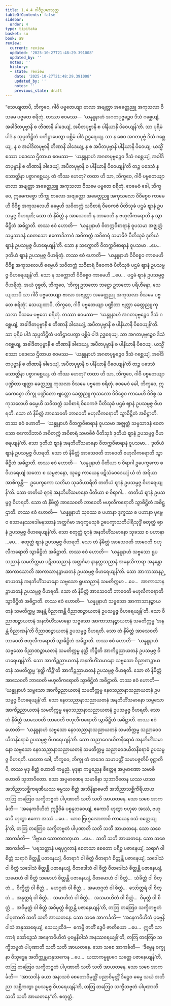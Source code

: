 ```yaml
---
title: 1.4.4 ဂါဝီဥပမာသုတ္တ
tableOfContents: false
sidebar:
  order: 4
type: tipitaka
basket: su
book: a9
review:
  current: review
  updated: '2025-10-27T21:48:29.391008'
  updated_by: ''
  notes: ''
  history:
  - state: review
    date: '2025-10-27T21:48:29.391008'
    updated_by: ''
    notes: ''
    previous_state: draft
---
```



<ReviewStatus review={frontmatter.review} showDetails={true} />

<HypothesisAnnotation frontmatter={frontmatter} />

<DynamicBreadcrumb />

<Division number="35" book="a9" e="ch" v="17" p="216">

<Paragraph number="271" book="a9">
“သေယျထာပိ, ဘိက္ခဝေ, ဂါဝီ ပဗ္ဗတေယျာ ဗာလာ အဗျတ္တာ အခေတ္တညူ အကုသလာ ဝိသမေ ပဗ္ဗတေ စရိတုံ. တဿာ ဧဝမဿ—  ‘ယန္နူနာဟံ အဂတပုဗ္ဗဉ္စေဝ ဒိသံ ဂစ္ဆေယျံ, အခါဒိတပုဗ္ဗာနိ စ တိဏာနိ ခါဒေယျံ, အပီတပုဗ္ဗာနိ စ ပါနီယာနိ ပိဝေယျန်’တိ. သာ ပုရိမံ ပါဒံ န သုပ္ပတိဋ္ဌိတံ ပတိဋ္ဌာပေတွာ ပစ္ဆိမံ ပါဒံ ဥဒ္ဓရေယျ. သာ န စေဝ အဂတပုဗ္ဗံ ဒိသံ ဂစ္ဆေယျ, န စ အခါဒိတပုဗ္ဗာနိ တိဏာနိ ခါဒေယျ, န စ အပီတပုဗ္ဗာနိ ပါနီယာနိ ပိဝေယျ; ယသ္မိံ စဿာ ပဒေသေ ဌိတာယ ဧဝမဿ—  ‘ယန္နူနာဟံ အဂတပုဗ္ဗဉ္စေဝ ဒိသံ ဂစ္ဆေယျံ, အခါဒိတပုဗ္ဗာနိ စ တိဏာနိ ခါဒေယျံ, အပီတပုဗ္ဗာနိ စ ပါနီယာနိ ပိဝေယျန်’တိ တဉ္စ ပဒေသံ န သောတ္ထိနာ ပစ္စာဂစ္ဆေယျ. တံ ကိဿ ဟေတု? တထာ ဟိ သာ, ဘိက္ခဝေ, ဂါဝီ ပဗ္ဗတေယျာ ဗာလာ အဗျတ္တာ အခေတ္တညူ အကုသလာ ဝိသမေ ပဗ္ဗတေ စရိတုံ. ဧဝမေဝံ ခေါ, ဘိက္ခဝေ, ဣဓေကစ္စော ဘိက္ခု ဗာလော အဗျတ္တော အခေတ္တညူ အကုသလော ဝိဝိစ္စေဝ ကာမေဟိ ဝိဝိစ္စ အကုသလေဟိ ဓမ္မေဟိ သဝိတက္ကံ သဝိစာရံ ဝိဝေကဇံ ပီတိသုခံ ပဌမံ ဈာနံ ဥပသမ္ပဇ္ဇ ဝိဟရတိ; သော တံ နိမိတ္တံ န အာသေဝတိ န ဘာဝေတိ န ဗဟုလီကရောတိ န သွာဓိဋ္ဌိတံ အဓိဋ္ဌာတိ.
</Paragraph>

<Paragraph number="272" book="a9">
တဿ ဧဝံ ဟောတိ—  ‘ယန္နူနာဟံ ဝိတက္ကဝိစာရာနံ ဝူပသမာ အဇ္ဈတ္တံ သမ္ပသာဒနံ စေတသော ဧကောဒိဘာဝံ အဝိတက္ကံ အဝိစာရံ သမာဓိဇံ ပီတိသုခံ ဒုတိယံ ဈာနံ ဥပသမ္ပဇ္ဇ ဝိဟရေယျန်’တိ. သော န သက္ကောတိ ဝိတက္ကဝိစာရာနံ ဝူပသမာ …ပေ…  ဒုတိယံ ဈာနံ ဥပသမ္ပဇ္ဇ ဝိဟရိတုံ. တဿ ဧဝံ ဟောတိ—  ‘ယန္နူနာဟံ ဝိဝိစ္စေဝ ကာမေဟိ ဝိဝိစ္စ အကုသလေဟိ ဓမ္မေဟိ သဝိတက္ကံ သဝိစာရံ ဝိဝေကဇံ ပီတိသုခံ ပဌမံ ဈာနံ ဥပသမ္ပဇ္ဇ ဝိဟရေယျန်’တိ. သော န သက္ကောတိ ဝိဝိစ္စေဝ ကာမေဟိ …ပေ…  ပဌမံ ဈာနံ ဥပသမ္ပဇ္ဇ ဝိဟရိတုံ. အယံ ဝုစ္စတိ, ဘိက္ခဝေ, ‘ဘိက္ခု ဥဘတော ဘဋ္ဌော ဥဘတော ပရိဟီနော, သေယျထာပိ သာ ဂါဝီ ပဗ္ဗတေယျာ ဗာလာ အဗျတ္တာ အခေတ္တညူ အကုသလာ ဝိသမေ ပဗ္ဗတေ စရိတုံ’.
</Paragraph>

<Paragraph number="273" book="a9">
သေယျထာပိ, ဘိက္ခဝေ, ဂါဝီ ပဗ္ဗတေယျာ ပဏ္ဍိတာ ဗျတ္တာ ခေတ္တညူ ကုသလာ ဝိသမေ ပဗ္ဗတေ စရိတုံ. တဿာ ဧဝမဿ—  ‘ယန္နူနာဟံ အဂတပုဗ္ဗဉ္စေဝ ဒိသံ ဂစ္ဆေယျံ, အခါဒိတပုဗ္ဗာနိ စ တိဏာနိ ခါဒေယျံ, အပီတပုဗ္ဗာနိ စ ပါနီယာနိ ပိဝေယျန်’တိ. သာ ပုရိမံ ပါဒံ သုပ္ပတိဋ္ဌိတံ ပတိဋ္ဌာပေတွာ ပစ္ဆိမံ ပါဒံ ဥဒ္ဓရေယျ. သာ အဂတပုဗ္ဗဉ္စေဝ ဒိသံ ဂစ္ဆေယျ, အခါဒိတပုဗ္ဗာနိ စ တိဏာနိ ခါဒေယျ, အပီတပုဗ္ဗာနိ စ ပါနီယာနိ ပိဝေယျ. ယသ္မိံ စဿာ ပဒေသေ ဌိတာယ ဧဝမဿ—  ‘ယန္နူနာဟံ အဂတပုဗ္ဗဉ္စေဝ ဒိသံ ဂစ္ဆေယျံ, အခါဒိတပုဗ္ဗာနိ စ တိဏာနိ ခါဒေယျံ, အပီတပုဗ္ဗာနိ စ ပါနီယာနိ ပိဝေယျန်’တိ တဉ္စ ပဒေသံ သောတ္ထိနာ ပစ္စာဂစ္ဆေယျ. တံ ကိဿ ဟေတု? တထာ ဟိ သာ, ဘိက္ခဝေ, ဂါဝီ ပဗ္ဗတေယျာ ပဏ္ဍိတာ ဗျတ္တာ ခေတ္တညူ ကုသလာ ဝိသမေ ပဗ္ဗတေ စရိတုံ. ဧဝမေဝံ ခေါ, ဘိက္ခဝေ, ဣဓေကစ္စော ဘိက္ခု ပဏ္ဍိတော ဗျတ္တော ခေတ္တညူ ကုသလော ဝိဝိစ္စေဝ ကာမေဟိ ဝိဝိစ္စ အကုသလေဟိ ဓမ္မေဟိ သဝိတက္ကံ သဝိစာရံ ဝိဝေကဇံ ပီတိသုခံ ပဌမံ ဈာနံ ဥပသမ္ပဇ္ဇ ဝိဟရတိ. သော တံ နိမိတ္တံ အာသေဝတိ ဘာဝေတိ ဗဟုလီကရောတိ သွာဓိဋ္ဌိတံ အဓိဋ္ဌာတိ.
</Paragraph>

<Paragraph number="274" book="a9">
တဿ ဧဝံ ဟောတိ—  ‘ယန္နူနာဟံ ဝိတက္ကဝိစာရာနံ ဝူပသမာ အဇ္ဈတ္တံ သမ္ပသာဒနံ စေတသော ဧကောဒိဘာဝံ အဝိတက္ကံ အဝိစာရံ သမာဓိဇံ ပီတိသုခံ ဒုတိယံ ဈာနံ ဥပသမ္ပဇ္ဇ ဝိဟရေယျန်’တိ. သော ဒုတိယံ ဈာနံ အနဘိဟိံသမာနော ဝိတက္ကဝိစာရာနံ ဝူပသမာ…  ဒုတိယံ ဈာနံ ဥပသမ္ပဇ္ဇ ဝိဟရတိ. သော တံ နိမိတ္တံ အာသေဝတိ ဘာဝေတိ ဗဟုလီကရောတိ သွာဓိဋ္ဌိတံ အဓိဋ္ဌာတိ.
</Paragraph>

<Paragraph number="275" book="a9">
တဿ ဧဝံ ဟောတိ—  ‘ယန္နူနာဟံ ပီတိယာ စ ဝိရာဂါ ဥပေက္ခကော စ ဝိဟရေယျံ သတော စ သမ္ပဇာနော, သုခဉ္စ ကာယေန ပဋိသံဝေဒေယျံ ယံ တံ အရိယာ အာစိက္ခန္တိ—  ဥပေက္ခကော သတိမာ သုခဝိဟာရီတိ တတိယံ ဈာနံ ဥပသမ္ပဇ္ဇ ဝိဟရေယျန်’တိ. သော တတိယံ ဈာနံ အနဘိဟိံသမာနော ပီတိယာ စ ဝိရာဂါ…  တတိယံ ဈာနံ ဥပသမ္ပဇ္ဇ ဝိဟရတိ. သော တံ နိမိတ္တံ အာသေဝတိ ဘာဝေတိ ဗဟုလီကရောတိ သွာဓိဋ္ဌိတံ အဓိဋ္ဌာတိ.
</Paragraph>

<Paragraph number="276" book="a9">
တဿ ဧဝံ ဟောတိ—  ‘ယန္နူနာဟံ သုခဿ စ ပဟာနာ ဒုက္ခဿ စ ပဟာနာ ပုဗ္ဗေဝ သောမနဿဒေါမနဿာနံ အတ္ထင်္ဂမာ အဒုက္ခမသုခံ ဥပေက္ခာသတိပါရိသုဒ္ဓိံ စတုတ္ထံ ဈာနံ ဥပသမ္ပဇ္ဇ ဝိဟရေယျန်’တိ. သော စတုတ္ထံ ဈာနံ အနဘိဟိံသမာနော သုခဿ စ ပဟာနာ …ပေ…  စတုတ္ထံ ဈာနံ ဥပသမ္ပဇ္ဇ ဝိဟရတိ. သော တံ နိမိတ္တံ အာသေဝတိ ဘာဝေတိ ဗဟုလီကရောတိ သွာဓိဋ္ဌိတံ အဓိဋ္ဌာတိ.
</Paragraph>

<Paragraph number="277" book="a9">
တဿ ဧဝံ ဟောတိ—  ‘ယန္နူနာဟံ သဗ္ဗသော ရူပသညာနံ သမတိက္ကမာ ပဋိဃသညာနံ အတ္ထင်္ဂမာ နာနတ္တသညာနံ အမနသိကာရာ အနန္တော အာကာသောတိ အာကာသာနဉ္စာယတနံ ဥပသမ္ပဇ္ဇ ဝိဟရေယျန်’တိ. သော အာကာသာနဉ္စာယတနံ အနဘိဟိံသမာနော သဗ္ဗသော ရူပသညာနံ သမတိက္ကမာ …ပေ…  အာကာသာနဉ္စာယတနံ ဥပသမ္ပဇ္ဇ ဝိဟရတိ. သော တံ နိမိတ္တံ အာသေဝတိ ဘာဝေတိ ဗဟုလီကရောတိ သွာဓိဋ္ဌိတံ အဓိဋ္ဌာတိ.
</Paragraph>

<Paragraph number="278" book="a9">
တဿ ဧဝံ ဟောတိ—  ‘ယန္နူနာဟံ သဗ္ဗသော အာကာသာနဉ္စာယတနံ သမတိက္ကမ္မ အနန္တံ ဝိညာဏန္တိ ဝိညာဏဉ္စာယတနံ ဥပသမ္ပဇ္ဇ ဝိဟရေယျန်’တိ. သော ဝိညာဏဉ္စာယတနံ အနဘိဟိံသမာနော သဗ္ဗသော အာကာသာနဉ္စာယတနံ သမတိက္ကမ္မ ‘အနန္တံ ဝိညာဏန်’တိ ဝိညာဏဉ္စာယတနံ ဥပသမ္ပဇ္ဇ ဝိဟရတိ. သော တံ နိမိတ္တံ အာသေဝတိ ဘာဝေတိ ဗဟုလီကရောတိ သွာဓိဋ္ဌိတံ အဓိဋ္ဌာတိ.
</Paragraph>

<Paragraph number="279" book="a9">
တဿ ဧဝံ ဟောတိ—  ‘ယန္နူနာဟံ သဗ္ဗသော ဝိညာဏဉ္စာယတနံ သမတိက္ကမ္မ နတ္ထိ ကိဉ္စီတိ အာကိဉ္စညာယတနံ ဥပသမ္ပဇ္ဇ ဝိဟရေယျန်’တိ. သော အာကိဉ္စညာယတနံ အနဘိဟိံသမာနော သဗ္ဗသော ဝိညာဏဉ္စာယတနံ သမတိက္ကမ္မ ‘နတ္ထိ ကိဉ္စီ’တိ အာကိဉ္စညာယတနံ ဥပသမ္ပဇ္ဇ ဝိဟရတိ. သော တံ နိမိတ္တံ အာသေဝတိ ဘာဝေတိ ဗဟုလီကရောတိ သွာဓိဋ္ဌိတံ အဓိဋ္ဌာတိ.
</Paragraph>

<Paragraph number="280" book="a9">
တဿ ဧဝံ ဟောတိ—  ‘ယန္နူနာဟံ သဗ္ဗသော အာကိဉ္စညာယတနံ သမတိက္ကမ္မ နေဝသညာနာသညာယတနံ ဥပသမ္ပဇ္ဇ ဝိဟရေယျန်’တိ. သော နေဝသညာနာသညာယတနံ အနဘိဟိံသမာနော သဗ္ဗသော အာကိဉ္စညာယတနံ သမတိက္ကမ္မ နေဝသညာနာသညာယတနံ ဥပသမ္ပဇ္ဇ ဝိဟရတိ. သော တံ နိမိတ္တံ အာသေဝတိ ဘာဝေတိ ဗဟုလီကရောတိ သွာဓိဋ္ဌိတံ အဓိဋ္ဌာတိ.
</Paragraph>

<Paragraph number="281" book="a9">
တဿ ဧဝံ ဟောတိ—  ‘ယန္နူနာဟံ သဗ္ဗသော နေဝသညာနာသညာယတနံ သမတိက္ကမ္မ သညာဝေဒယိတနိရောဓံ ဥပသမ္ပဇ္ဇ ဝိဟရေယျန်’တိ. သော သညာဝေဒယိတနိရောဓံ အနဘိဟိံသမာနော သဗ္ဗသော နေဝသညာနာသညာယတနံ သမတိက္ကမ္မ သညာဝေဒယိတနိရောဓံ ဥပသမ္ပဇ္ဇ ဝိဟရတိ.
</Paragraph>

<Paragraph number="282" book="a9">
ယတော ခေါ, ဘိက္ခဝေ, ဘိက္ခု တံ တဒေဝ သမာပတ္တိံ သမာပဇ္ဇတိပိ ဝုဋ္ဌာတိပိ, တဿ မုဒု စိတ္တံ ဟောတိ ကမ္မညံ. မုဒုနာ ကမ္မညေန စိတ္တေန အပ္ပမာဏော သမာဓိ ဟောတိ သုဘာဝိတော. သော အပ္ပမာဏေန သမာဓိနာ သုဘာဝိတေန ယဿ ယဿ အဘိညာသစ္ဆိကရဏီယဿ ဓမ္မဿ စိတ္တံ အဘိနိန္နာမေတိ အဘိညာသစ္ဆိကိရိယာယ တတြ တတြေဝ သက္ခိဘဗ္ဗတံ ပါပုဏာတိ သတိ သတိ အာယတနေ.
</Paragraph>

<Paragraph number="283" book="a9">
သော သစေ အာကင်္ခတိ—  ‘အနေကဝိဟိတံ ဣဒ္ဓိဝိဓံ ပစ္စနုဘဝေယျံ, ဧကောပိ ဟုတွာ ဗဟုဓာ အဿံ, ဗဟုဓာပိ ဟုတွာ ဧကော အဿံ …ပေ…  ယာဝ ဗြဟ္မလောကာပိ ကာယေန ဝသံ ဝတ္တေယျန်’တိ, တတြ တတြေဝ သက္ခိဘဗ္ဗတံ ပါပုဏာတိ သတိ သတိ အာယတနေ.
</Paragraph>

<Paragraph number="284" book="a9">
သော သစေ အာကင်္ခတိ—  ‘ဒိဗ္ဗာယ သောတဓာတုယာ …ပေ…  သတိ သတိ အာယတနေ.
</Paragraph>

<Paragraph number="285" book="a9">
သော သစေ အာကင်္ခတိ—  ‘ပရသတ္တာနံ ပရပုဂ္ဂလာနံ စေတသာ စေတော ပရိစ္စ ပဇာနေယျံ, သရာဂံ ဝါ စိတ္တံ သရာဂံ စိတ္တန္တိ ပဇာနေယျံ, ဝီတရာဂံ ဝါ စိတ္တံ ဝီတရာဂံ စိတ္တန္တိ ပဇာနေယျံ, သဒေါသံ ဝါ စိတ္တံ သဒေါသံ စိတ္တန္တိ ပဇာနေယျံ, ဝီတဒေါသံ ဝါ စိတ္တံ ဝီတဒေါသံ စိတ္တန္တိ ပဇာနေယျံ, သမောဟံ ဝါ စိတ္တံ သမောဟံ စိတ္တန္တိ ပဇာနေယျံ, ဝီတမောဟံ ဝါ စိတ္တံ…  သံခိတ္တံ ဝါ စိတ္တံ…  ဝိက္ခိတ္တံ ဝါ စိတ္တံ…  မဟဂ္ဂတံ ဝါ စိတ္တံ…  အမဟဂ္ဂတံ ဝါ စိတ္တံ…  သော်တ္တရံ ဝါ စိတ္တံ…  အနုတ္တရံ ဝါ စိတ္တံ…  သမာဟိတံ ဝါ စိတ္တံ…  အသမာဟိတံ ဝါ စိတ္တံ…  ဝိမုတ္တံ ဝါ စိတ္တံ…  အဝိမုတ္တံ ဝါ စိတ္တံ အဝိမုတ္တံ စိတ္တန္တိ ပဇာနေယျန်’တိ, တတြ တတြေဝ သက္ခိဘဗ္ဗတံ ပါပုဏာတိ သတိ သတိ အာယတနေ.
</Paragraph>

<Paragraph number="286" book="a9">
သော သစေ အာကင်္ခတိ—  ‘အနေကဝိဟိတံ ပုဗ္ဗေနိဝါသံ အနုဿရေယျံ, သေယျထိဒံ—  ဧကမ္ပိ ဇာတိံ ဒွေပိ ဇာတိယော …ပေ…  ဣတိ သာကာရံ သော်ဒ္ဒေသံ အနေကဝိဟိတံ ပုဗ္ဗေနိဝါသံ အနုဿရေယျန်’တိ, တတြ တတြေဝ သက္ခိဘဗ္ဗတံ ပါပုဏာတိ သတိ သတိ အာယတနေ.
</Paragraph>

<Paragraph number="287" book="a9">
သော သစေ အာကင်္ခတိ—  ‘ဒိဗ္ဗေန စက္ခုနာ ဝိသုဒ္ဓေန အတိက္ကန္တမာနုသကေန …ပေ…  ယထာကမ္မူပဂေ သတ္တေ ပဇာနေယျန်’တိ, တတြ တတြေဝ သက္ခိဘဗ္ဗတံ ပါပုဏာတိ သတိ သတိ အာယတနေ.
</Paragraph>

<Paragraph number="288" book="a9">
သော သစေ အာကင်္ခတိ—  ‘အာသဝါနံ ခယာ အနာသဝံ စေတောဝိမုတ္တိံ ပညာဝိမုတ္တိံ ဒိဋ္ဌေဝ ဓမ္မေ သယံ အဘိညာ သစ္ဆိကတွာ ဥပသမ္ပဇ္ဇ ဝိဟရေယျန်’တိ, တတြ တတြေဝ သက္ခိဘဗ္ဗတံ ပါပုဏာတိ သတိ သတိ အာယတနေ”တိ.

</Paragraph>
</Division>

<Paragraph number="289" type="center" book="a9">
စတုတ္ထံ.
</Paragraph>